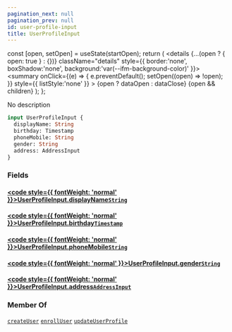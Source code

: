 ```yaml
---
pagination_next: null
pagination_prev: null
id: user-profile-input
title: UserProfileInput
---
```









  const [open, setOpen] = useState(startOpen);
  return (
    <details {...(open ? { open: true } : {})} className="details" style={{ border:'none', boxShadow:'none', background:'var(--ifm-background-color)' }}>
      <summary
        onClick={(e) => {
          e.preventDefault();
          setOpen((open) => !open);
        }}
        style={{ listStyle:'none' }}
      >
      {open ? dataOpen : dataClose}
      </summary>
      {open && children}
    </details>
  );
};








No description


```graphql
input UserProfileInput {
  displayName: String
  birthday: Timestamp
  phoneMobile: String
  gender: String
  address: AddressInput
}
```




### Fields

#### [<code style={{ fontWeight: 'normal' }}>UserProfileInput.<b>displayName</b></code>](#)<Bullet />[`String`](/types/scalars/string.mdx) <Badge class="badge badge--secondary" text="scalar"/> 



#### [<code style={{ fontWeight: 'normal' }}>UserProfileInput.<b>birthday</b></code>](#)<Bullet />[`Timestamp`](/types/scalars/timestamp.mdx) <Badge class="badge badge--secondary" text="scalar"/> 



#### [<code style={{ fontWeight: 'normal' }}>UserProfileInput.<b>phoneMobile</b></code>](#)<Bullet />[`String`](/types/scalars/string.mdx) <Badge class="badge badge--secondary" text="scalar"/> 



#### [<code style={{ fontWeight: 'normal' }}>UserProfileInput.<b>gender</b></code>](#)<Bullet />[`String`](/types/scalars/string.mdx) <Badge class="badge badge--secondary" text="scalar"/> 



#### [<code style={{ fontWeight: 'normal' }}>UserProfileInput.<b>address</b></code>](#)<Bullet />[`AddressInput`](/types/inputs/address-input.mdx) <Badge class="badge badge--secondary" text="input"/> 







### Member Of

[`createUser`](/operations/mutations/create-user.mdx)  <Badge class="badge badge--secondary" text="mutation"/><Bullet />[`enrollUser`](/operations/mutations/enroll-user.mdx)  <Badge class="badge badge--secondary" text="mutation"/><Bullet />[`updateUserProfile`](/operations/mutations/update-user-profile.mdx)  <Badge class="badge badge--secondary" text="mutation"/>


